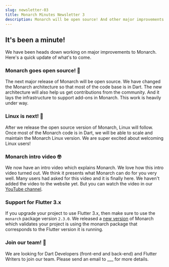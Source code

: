 ```yaml
---
slug: newsletter-03
title: Monarch Minutes Newsletter 3
description: Monarch will be open source! And other major improvements under way.
---
```



## It's been a minute!
We have been heads down working on major improvements to Monarch. Here's a quick update of what's to come.

### Monarch goes open source! 🤯   
The next major release of Monarch will be open source. We have changed the Monarch architecture so that most of the code base is in Dart. The new architecture will also help us get contributions from the community. And it lays the infrastructure to support add-ons in Monarch. This work is heavily under way.

### Linux is next! 🚀
After we release the open source version of Monarch, Linux will follow. Once most of the Monarch code is in Dart, we will be able to scale and maintain the Monarch Linux version. We are super excited about welcoming Linux users!

### Monarch intro video 🤓
We now have an intro video which explains Monarch. We love how this intro video turned out. We think it presents what Monarch can do for you very well. Many users had asked for this video and it is finally here. We haven't added the video to the website yet. But you can watch the video in our [YouTube channel](LINK).

### Support for Flutter 3.x
If you upgrade your project to use Flutter 3.x, then make sure to use the `monarch` package version `2.3.0`. We released a [new version](https://monarchapp.io/blog/version-1.7.8) of Monarch which validates your project is using the monarch package that corresponds to the Flutter version it is running.

### Join our team! 👫
We are looking for Dart Developers (front-end and back-end) and Flutter Writers to join our team. Please send an email to ___ for more details.


<br />
<NewsletterCta />
